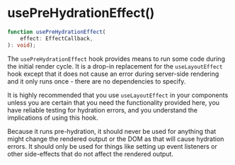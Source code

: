 
<Meta
    title="Packages / Core / Exports / usePreHydrationEffect()"
/>

# usePreHydrationEffect()

```ts
function usePreHydrationEffect(
    effect: EffectCallback,
): void);
```

The `usePreHydrationEffect` hook provides means to run some code during the
initial render cycle. It is a drop-in replacement for the `useLayoutEffect` hook except that it does not cause an error during server-side rendering and it only runs once - there are no dependencies to specify.

It is highly recommended that you use `useLayoutEffect` in your components unless you are certain that you need the functionality provided here, you have reliable testing for hydration errors, and you understand the implications of using this hook.

Because it runs pre-hydration, it should never be used for anything that might
change the rendered output or the DOM as that will cause hydration errors. It
should only be used for things like setting up event listeners or other
side-effects that do not affect the rendered output.
